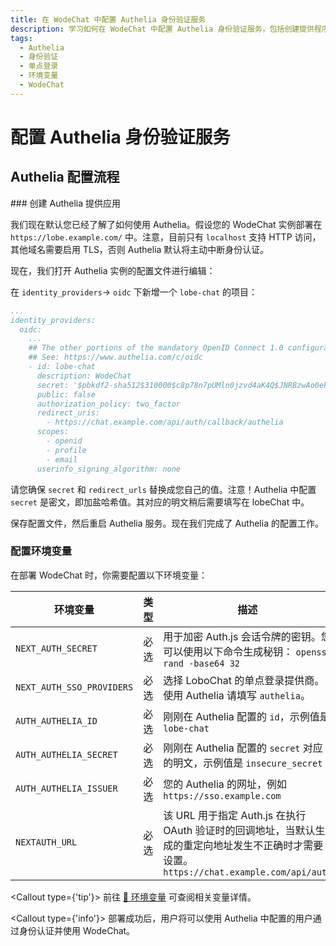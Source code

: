 ```yaml
---
title: 在 WodeChat 中配置 Authelia 身份验证服务
description: 学习如何在 WodeChat 中配置 Authelia 身份验证服务，包括创建提供程序、配置环境变量和部署 WodeChat。详细步骤和必要环境变量设置。
tags:
  - Authelia
  - 身份验证
  - 单点登录
  - 环境变量
  - WodeChat
---
```


# 配置 Authelia 身份验证服务

## Authelia 配置流程

<Steps>
  ### 创建 Authelia 提供应用

  我们现在默认您已经了解了如何使用 Authelia。假设您的 WodeChat 实例部署在 `https://lobe.example.com/` 中。注意，目前只有 `localhost` 支持 HTTP 访问，其他域名需要启用 TLS，否则 Authelia 默认将主动中断身份认证。

  现在，我们打开 Authelia 实例的配置文件进行编辑：

  在 `identity_providers`-> `oidc` 下新增一个 `lobe-chat` 的项目：

  ```yaml
  ...
  identity_providers:
    oidc:
      ...
      ## The other portions of the mandatory OpenID Connect 1.0 configuration go here.
      ## See: https://www.authelia.com/c/oidc
      - id: lobe-chat
        description: WodeChat
        secret: '$pbkdf2-sha512$310000$c8p78n7pUMln0jzvd4aK4Q$JNRBzwAo0ek5qKn50cFzzvE9RXV88h1wJn5KGiHrD0YKtZaR/nCb2CJPOsKaPK0hjf.9yHxzQGZziziccp6Yng'  # The digest of 'insecure_secret'.
        public: false
        authorization_policy: two_factor
        redirect_uris:
          - https://chat.example.com/api/auth/callback/authelia
        scopes:
          - openid
          - profile
          - email
        userinfo_signing_algorithm: none
  ```

  请您确保 `secret` 和 `redirect_urls` 替换成您自己的值。注意！Authelia 中配置 `secret` 是密文，即加盐哈希值。其对应的明文稍后需要填写在 lobeChat 中。

  保存配置文件，然后重启 Authelia 服务。现在我们完成了 Authelia 的配置工作。

  ### 配置环境变量

  在部署 WodeChat 时，你需要配置以下环境变量：

  | 环境变量                      | 类型 | 描述                                                                                               |
  | ------------------------- | -- | ------------------------------------------------------------------------------------------------ |
  | `NEXT_AUTH_SECRET`        | 必选 | 用于加密 Auth.js 会话令牌的密钥。您可以使用以下命令生成秘钥： `openssl rand -base64 32`                                    |
  | `NEXT_AUTH_SSO_PROVIDERS` | 必选 | 选择 LoboChat 的单点登录提供商。使用 Authelia 请填写 `authelia`。                                                 |
  | `AUTH_AUTHELIA_ID`        | 必选 | 刚刚在 Authelia 配置的 `id`，示例值是 `lobe-chat`                                                           |
  | `AUTH_AUTHELIA_SECRET`    | 必选 | 刚刚在 Authelia 配置的 `secret` 对应的明文，示例值是 `insecure_secret`                                           |
  | `AUTH_AUTHELIA_ISSUER`    | 必选 | 您的 Authelia 的网址，例如 `https://sso.example.com`                                                     |
  | `NEXTAUTH_URL`            | 必选 | 该 URL 用于指定 Auth.js 在执行 OAuth 验证时的回调地址，当默认生成的重定向地址发生不正确时才需要设置。`https://chat.example.com/api/auth` |

  <Callout type={'tip'}>
    前往 [📘 环境变量](/zh/docs/self-hosting/environment-variable#Authelia) 可查阅相关变量详情。
  </Callout>
</Steps>

<Callout type={'info'}>
  部署成功后，用户将可以使用 Authelia 中配置的用户通过身份认证并使用 WodeChat。
</Callout>
